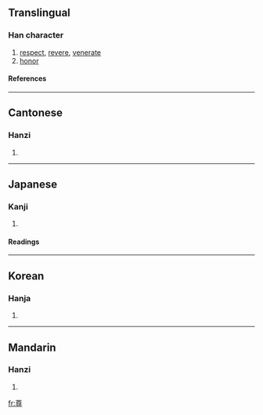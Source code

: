==Translingual==
===Han character===
{{Han char|rn=41|rad=寸|as=09|sn=12|four=8034<sub>6</sub>|canj=廿田木戈 (TWDI)}}
# [[respect]], [[revere]], [[venerate]]
# [[honor]]
====References====
{{Han ref|kx=0295.100|dkj=07445|dj=0585.010|hdz=10509.060|uh=5C0A|ud=23562|bh=B44C|bd=46156}}
----
==Cantonese==
===Hanzi===
{{yue-hanzi|jyut=|y=jeun1, jyun1}}
# {{defn|Cantonese}}
----
==Japanese==
===Kanji===
{{ja-kanji|grade=|rs=寸09}}
# {{defn|Japanese}} 
====Readings====
{{ja-readings|on=[[そん]] (son)|kun=[[たっとい]] (tattoi), [[とうとい]] (toutoi), [[たっとぶ]] (tattobu)}}
----
==Korean==
===Hanja===
{{ko-hanja|hangeul=[[존]]|rv=jon|mr=chon}}
# {{defn|Korean}}
----

==Mandarin==
===Hanzi===
{{cmn-hanzi|pin=[[zūn]] (zun1)|wg=tsun<sup>1</sup>}}
# {{defn|Mandarin}}

[[fr:尊]]
